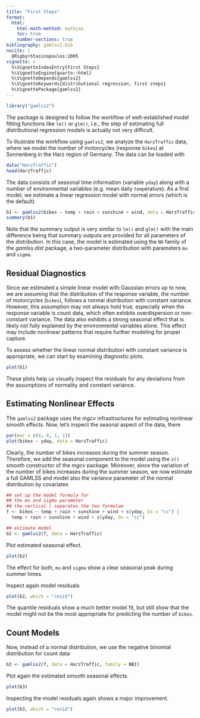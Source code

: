 ```yaml
---
title: "First Steps"
format: 
  html:
    html-math-method: mathjax
    toc: true
    number-sections: true
bibliography: gamlss2.bib
nocite: |
  @Rigby+Stasinopoulos:2005
vignette: >
  %\VignetteIndexEntry{First Steps}
  %\VignetteEngine{quarto::html}
  %\VignetteDepends{gamlss2}
  %\VignetteKeywords{distributional regression, first steps}
  %\VignettePackage{gamlss2}
---
```


```r
library("gamlss2")
```

The package is designed to follow the workflow of well-established model fitting functions
like `lm()` or `glm()`, i.e., the step of estimating full distributional regression models
is actually not very difficult.

To illustrate the workflow using `gamlss2`, we analyze the `HarzTraffic` data, where we model
the number of motorcycles (response `bikes`) at Sonnenberg in the Harz region of Germany.
The data can be loaded with
```r
data("HarzTraffic")
head(HarzTraffic)
```
The data consists of seasonal time information (variable `yday`) along with a number of
environmental variables (e.g. mean daily `temp`erature). As a first model,
we estimate a linear regression model with normal errors (which is the default)

```r
b1 <- gamlss2(bikes ~ temp + rain + sunshine + wind, data = HarzTraffic)
summary(b1)
```

Note that the summary output is very similar to `lm()` and `glm()` with the main difference
being that summary outputs are provided for all parameters of the distribution. In this case,
the model is estimated using the `NO` family of the _gamlss.dist_ package, a two-parameter
distribution with parameters `mu` and `sigma`.

## Residual Diagnostics

Since we estimated a simple linear model with Gaussian errors up to now, we are assuming that
the distribution of the response variable, the number of motorcycles (`bikes`), follows a
normal distribution with constant variance. However, this assumption may not always hold true,
especially when the response variable is count data, which often exhibits overdispersion
or non-constant variance. The data also exhibits a strong seasonal effect that is likely not fully explained by the environmental variables alone. This effect may include nonlinear patterns that require further modeling for proper capture.

To assess whether the linear normal distribution with constant variance is appropriate, we can
start by examining diagnostic plots.
```r
plot(b1)
```

These plots help us visually inspect the residuals for any deviations from the assumptions
of normality and constant variance.

## Estimating Nonlinear Effects

The `gamlss2` package uses the _mgcv_ infrastructures for estimating nonlinear smooth
effects. Now, let's inspect the seaonal aspect of the data, there

```r
par(mar = c(4, 4, 1, 1))
plot(bikes ~ yday, data = HarzTraffic)
```

Clearly, the number of bikes increases during the summer season. Therefore, we add the
seasonal component to the model using the `s()` smooth constructor of the _mgcv_
package. Moreover, since the variation of the number of bikes increases during
the summer season, we now estimate a full GAMLSS and model also the variance
parameter of the normal distribution by covariates

```r
## set up the model formula for
## the mu and sigma parameter
## the vertical | separates the two formulae
f <- bikes ~ temp + rain + sunshine + wind + s(yday, bs = "cc") |
  temp + rain + sunshine + wind + s(yday, bs = "cc")

## estimate model
b2 <- gamlss2(f, data = HarzTraffic)
```

Plot estimated seasonal effect.

```r
plot(b2)
```

The effect for both, `mu` and `sigma` show a clear seasonal peak during summer times.

Inspect again model residuals

```r
plot(b2, which = "resid")
```

The quantile residuals show a much better model fit, but still show that the
model might not be the most appropriate for predicting the number of `bikes`.

## Count Models

Now, instead of a normal distribution, we use the negative binomial distribution
for count data

```r
b3 <- gamlss2(f, data = HarzTraffic, family = NBI)
```

Plot again the estimated smooth seasonal effects.

```r
plot(b3)
```

Inspecting the model residuals again shows a major improvement.

```r
plot(b3, which = "resid")
```


